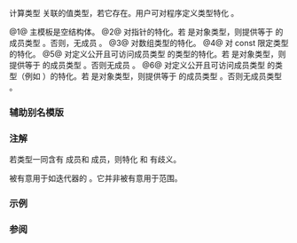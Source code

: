 {{cpp/experimental/ranges/title|value_type}}
{{cpp/experimental/ranges/iterator/navbar}}
{{dcl begin}}
{{dcl header|experimental/ranges/iterator}}
{{dcl|num=1|
template&lt; class I &gt;
struct value_type {};
}}
{{dcl|num=2|
template&lt; class T &gt;
struct value_type&lt;T*&gt;;
}}
{{dcl|num=3|
template&lt; class I &gt;
    requires std::is_array&lt;I&gt;::value
struct value_type&lt;I&gt; : value_type&lt;std::decay_t&lt;I&gt;&gt; {};
}}
{{dcl|num=4|
template&lt; class T &gt;
struct value_type&lt;const T&gt; : value_type&lt;std::decay_t&lt;T&gt;&gt; {};
}}
{{dcl|num=5|
template&lt; class T &gt;
    requires requires { typename T::value_type; }
struct value_type&lt;T&gt;;
}}
{{dcl|num=6|
template&lt; class T &gt;
    requires requires { typename T::element_type; }
struct value_type&lt;T&gt;;
}}
{{dcl end}}

计算类型 {{tt|I}} 关联的值类型，若它存在。用户可对程序定义类型特化 {{tt|value_type}}。

@1@ 主模板是空结构体。
@2@ 对指针的特化。若 {{tt|T}} 是对象类型，则提供等于 {{c|std::remove_cv_t&lt;T&gt;}} 的成员类型 {{tt|type}}。否则，无成员 {{tt|type}}。
@3@ 对数组类型的特化。
@4@ 对 const 限定类型的特化。
@5@ 对定义公开且可访问成员类型 {{tt|value_type}} 的类型的特化。若 {{tt|T::value_type}} 是对象类型，则提供等于 {{tt|T::value_type}} 的成员类型 {{tt|type}}。否则无成员 {{tt|type}}。
@6@ 对定义公开且可访问成员类型 {{tt|element_type}} 的类型（例如 {{lc|std::shared_ptr}}）的特化。若 {{tt|T::element_type}} 是对象类型，则提供等于 {{c|std::remove_cv_t&lt;typename T::element_type&gt;}} 的成员类型 {{tt|type}}。否则无成员类型 {{tt|type}}。

=== 辅助别名模版 ===
{{ddcl|since=ranges|1=
template&lt; class T &gt; 
using value_type_t = typename ranges::value_type&lt;T&gt;::type;
}}

=== 注解 ===
若类型一同含有 {{tt|value_type}} 成员和 {{tt|element_type}} 成员，则特化 {{v|5}} 和 {{v|6}} 有歧义。

{{tt|value_type}} 被有意用于如迭代器的 {{rconcept|Readable}}。它并非被有意用于范围。

===示例===
{{example}}

===参阅===
{{dsc begin}}
{{dsc inc|cpp/experimental/ranges/iterator/dsc Readable}}
{{dsc inc|cpp/experimental/ranges/iterator/dsc iterator_traits}}
{{dsc end}}

{{langlinks|en|ja}}